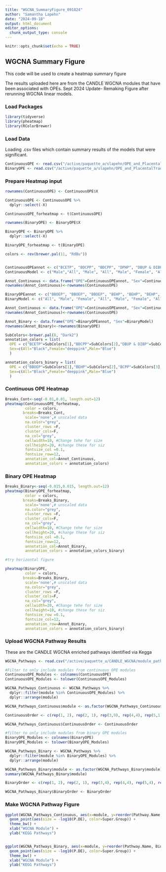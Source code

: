 ```yaml
---
title: "WGCNA_SummaryFigure_091824"
author: "Samantha Lapehn"
date: "2024-09-18"
output: html_document
editor_options: 
  chunk_output_type: console
---
```


```r
knitr::opts_chunk$set(echo = TRUE)
```

## WGCNA Summary Figure

This code will be used to create a heatmap summary figure

The results uploaded here are from the CANDLE WGCNA modules that have been associated with OPEs. Sept 2024 Update- Remaking Figure after rerunning WGCNA linear models. 

### Load Packages
```r
library(tidyverse)
library(pheatmap)
library(RColorBrewer)
```

### Load Data
Loading .csv files which contain summary results of the models that were significant. 
```r
ContinuousOPE <- read.csv("/active/paquette_a/slapehn/OPE_and_PlacentalTranscriptome/Results/WGCNA/WGCNASummaryforFigure_ContinuousOPE_091824.csv")
BinaryOPE <- read.csv("/active/paquette_a/slapehn/OPE_and_PlacentalTranscriptome/Results/WGCNA/WGCNASummaryforFigure_BinaryOPE_091824.csv")
```

### Prepare Heatmap input
```r

rownames(ContinuousOPE) <- ContinuousOPE$X

ContinuousOPE <- ContinuousOPE %>%
  dplyr::select(-X)

ContinuousOPE_forheatmap <- t(ContinuousOPE)

rownames(BinaryOPE) <- BinaryOPE$X

BinaryOPE <- BinaryOPE %>%
  dplyr::select(-X)

BinaryOPE_forheatmap <- t(BinaryOPE)

colors <- rev(brewer.pal(11, "RdBu"))


ContinuousOPEannot <- c("BCETP", "BDCPP", "BDCPP", "DPHP", "DBUP & DIBP", "DEP", "Mixture", "Mixture")
ContinuousModel <- c("Male","All", "Male", "All", "Male", "Female", "All", "Male")

Annot_Continuous <- data.frame("OPE"=ContinuousOPEannot, "Sex"=ContinuousModel)
rownames(Annot_Continuous)<-rownames(ContinuousOPE)

BinaryOPEannot <- c("BBOEP", "BBOEP", "BBOEP", "BEHP", "BEHP", "BEHP", "BCPP", "BCPP", "BMPP", "BMPP")
BinaryModel <- c("All", "Male", "Female", "All", "Male", "Female", "All", "Female", "All", "Female")

Annot_Continuous <- data.frame("OPE"=ContinuousOPEannot, "Sex"=ContinuousModel)
rownames(Annot_Continuous)<-rownames(ContinuousOPE)

Annot_Binary <- data.frame("OPE"=BinaryOPEannot, "Sex"=BinaryModel)
rownames(Annot_Binary)<-rownames(BinaryOPE)

SubColors<-brewer.pal(8, "Dark2")
annotation_colors = list(
  OPE = c("BCETP"=SubColors[1],"BDCPP"=SubColors[2],"DBUP & DIBP"=SubColors[3],"DPHP"=SubColors[4], "DEP"=SubColors[6],"Mixture"=SubColors[5]),
  Sex=c(All="Black",Female="deeppink",Male="Blue")
  )

annotation_colors_binary = list(
  OPE = c("BBOEP"=SubColors[1],"BEHP"=SubColors[2],"BCPP"=SubColors[3],"BMPP"=SubColors[4]),
  Sex=c(All="Black",Female="deeppink",Male="Blue")
  )

```

### Continuous OPE Heatmap
```r

Breaks_Cont<-seq(-0.01,0.01, length.out=12)
pheatmap(ContinuousOPE_forheatmap,
         color = colors,
        breaks=Breaks_Cont,
         scale='none',# unscaled data
         na.color="grey",
         cluster_rows =F,
         cluster_cols=F,
         na_col="grey",
         cellwidth=10, #Change tehe for size
         cellheight=20, #change these for siz
         fontsize_col =0.1, 
         fontsize_row=12, 
         annotation_col=Annot_Continuous, 
         annotation_colors = annotation_colors)
```

### Binary OPE Heatmap
```r
Breaks_Binary<-seq(-0.015,0.015, length.out=12)
pheatmap(BinaryOPE_forheatmap,
         color = colors,
        breaks=Breaks_Binary,
         scale='none',# unscaled data
         na.color="grey",
         cluster_rows =F,
         cluster_cols=F,
         na_col="grey",
         cellwidth=10, #Change tehe for size
         cellheight=20, #change these for siz
         fontsize_col =0.1, 
         fontsize_row=12, 
         annotation_col=Annot_Binary, 
         annotation_colors = annotation_colors_binary)

#try horizontal figure

pheatmap(BinaryOPE,
         color = colors,
        breaks=Breaks_Binary,
         scale='none',# unscaled data
         na.color="grey",
         cluster_rows =F,
         cluster_cols=F,
         na_col="grey",
         cellwidth=20, #Change tehe for size
         cellheight=10, #change these for siz
         fontsize_row =0.1, 
         fontsize_col=12, 
         annotation_row=Annot_Binary, 
         annotation_colors = annotation_colors_binary)
```

### Upload WGCNA Pathway Results
These are the CANDLE WGCNA enriched pathways identified via Kegga 
```r
WGCNA_Pathways <- read.csv("/active/paquette_a/CANDLE_WGCNA/module_pathways/allModules_enrichedPathways.csv")

#Filter to only include modules from continuous OPE modules
ContinuousOPE_Modules <- colnames(ContinuousOPE)
ContinuousOPE_Modules <- tolower(ContinuousOPE_Modules)

WGCNA_Pathways_Continuous <- WGCNA_Pathways %>% 
  dplyr::filter(module %in% ContinuousOPE_Modules) %>%
  dplyr::arrange(module)

WGCNA_Pathways_Continuous$module <- as.factor(WGCNA_Pathways_Continuous$module)

ContinuousOrder <- c(rep(1, 2), rep(2, 1), rep(3,9), rep(4,4), rep(5,1))

WGCNA_Pathways_Continuous$ContinuousOrder <- ContinuousOrder

#filter to only include modules from binary OPE modules
BinaryOPE_Modules <- colnames(BinaryOPE)
BinaryOPE_Modules <- tolower(BinaryOPE_Modules)

WGCNA_Pathways_Binary <- WGCNA_Pathways %>% 
  dplyr::filter(module %in% BinaryOPE_Modules) %>%
  dplyr::arrange(module)

WGCNA_Pathways_Binary$module <- as.factor(WGCNA_Pathways_Binary$module)
summary(WGCNA_Pathways_Binary$module)

BinaryOrder <- c(rep(1, 2), rep(2, 1), rep(3,4), rep(4,4), rep(5,4), rep(6,2), rep(7,2), rep(8, 2), rep(9,1), rep(10,10), rep(11,2), rep(12,9), rep(13,2), rep(14,20), rep(15,1))

WGCNA_Pathways_Binary$BinaryOrder <- BinaryOrder

```


### Make WGCNA Pathway Figure
```r
ggplot(WGCNA_Pathways_Continuous, aes(x=module, y=reorder(Pathway.Name, ContinuousOrder))) + 
  geom_point(aes(size = -log10(P.DE), color=Super.Group)) +
  theme_bw() + 
  xlab("WGCNA Module") + 
  ylab("KEGG Pathways")


ggplot(WGCNA_Pathways_Binary, aes(x=module, y=reorder(Pathway.Name, BinaryOrder))) + 
  geom_point(aes(size = -log10(P.DE), color=Super.Group)) +
  theme_bw() + 
  xlab("WGCNA Module") + 
  ylab("KEGG Pathways")
```

